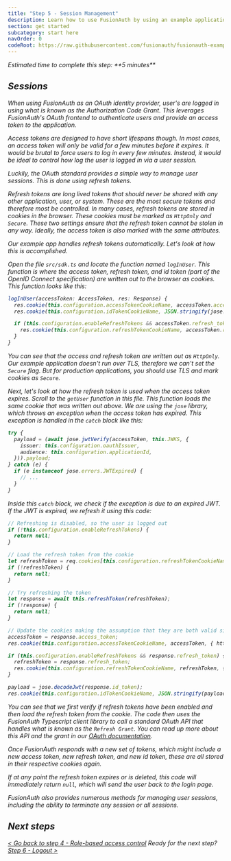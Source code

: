 ```yaml
---
title: "Step 5 - Session Management"
description: Learn how to use FusionAuth by using an example application that uses refresh tokens for session management.
section: get started
subcategory: start here
navOrder: 0
codeRoot: https://raw.githubusercontent.com/fusionauth/fusionauth-example-get-started/main
---
```


<div className="border border-green-700 px-3 rounded-md">
  <i className="fa-duotone fa-stopwatch fa-2x mr-2 text-green-700 align-middle"/> Estimated time to complete this step: **5 minutes**
</div>

## Sessions

When using FusionAuth as an OAuth identity provider, user's are logged in using what is known as the Authorization Code Grant. This leverages FusionAuth's OAuth frontend to authenticate users and provide an access token to the application.

Access tokens are designed to have short lifespans though. In most cases, an access token will only be valid for a few minutes before it expires. It would be brutal to force users to log in every few minutes. Instead, it would be ideal to control how log the user is logged in via a user session.

Luckily, the OAuth standard provides a simple way to manage user sessions. This is done using refresh tokens.

Refresh tokens are long lived tokens that should never be shared with any other application, user, or system. These are the most secure tokens and therefore most be controlled. In many cases, refresh tokens are stored in cookies in the browser. These cookies must be marked as `HttpOnly` and `Secure`. These two settings ensure that the refresh token cannot be stolen in any way. Ideally, the access token is also marked with the same attributes.

Our example app handles refresh tokens automatically. Let's look at how this is accomplished.

Open the file `src/sdk.ts` and locate the function named `logInUser`. This function is where the access token, refresh token, and id token (part of the OpenID Connect specification) are written out to the browser as cookies. This function looks like this:

```typescript
logInUser(accessToken: AccessToken, res: Response) {
  res.cookie(this.configuration.accessTokenCookieName, accessToken.access_token, { httpOnly: true });
  res.cookie(this.configuration.idTokenCookieName, JSON.stringify(jose.decodeJwt(accessToken.id_token)), { httpOnly: false });

  if (this.configuration.enableRefreshTokens && accessToken.refresh_token) {
    res.cookie(this.configuration.refreshTokenCookieName, accessToken.refresh_token, { httpOnly: true });
  }
}
```

You can see that the access and refresh token are written out as `HttpOnly`. Our example application doesn't run over TLS, therefore we can't set the `Secure` flag. But for production applications, you should use TLS and mark cookies as `Secure`.

Next, let's look at how the refresh token is used when the access token expires. Scroll to the `getUser` function in this file. This function loads the same cookie that was written out above. We are using the `jose` library, which throws an exception when the access token has expired. This exception is handled in the `catch` block like this:

```typescript
try {
  payload = (await jose.jwtVerify(accessToken, this.JWKS, {
    issuer: this.configuration.oauthIssuer,
    audience: this.configuration.applicationId,
  })).payload;
} catch (e) {
  if (e instanceof jose.errors.JWTExpired) {
    // ...
  }
}
```

Inside this `catch` block, we check if the exception is due to an expired JWT. If the JWT is expired, we refresh it using this code:

```typescript
// Refreshing is disabled, so the user is logged out
if (!this.configuration.enableRefreshTokens) {
  return null;
}

// Load the refresh token from the cookie
let refreshToken = req.cookies[this.configuration.refreshTokenCookieName];
if (!refreshToken) {
  return null;
}

// Try refreshing the token
let response = await this.refreshToken(refreshToken);
if (!response) {
  return null;
}

// Update the cookies making the assumption that they are both valid since we just got them from FusionAuth
accessToken = response.access_token;
res.cookie(this.configuration.accessTokenCookieName, accessToken, { httpOnly: true });

if (this.configuration.enableRefreshTokens && response.refresh_token) {
  refreshToken = response.refresh_token;
  res.cookie(this.configuration.refreshTokenCookieName, refreshToken, { httpOnly: true });
}

payload = jose.decodeJwt(response.id_token);
res.cookie(this.configuration.idTokenCookieName, JSON.stringify(payload), { httpOnly: false });
```

You can see that we first verify if refresh tokens have been enabled and then load the refresh token from the cookie. The code then uses the FusionAuth Typescript client library to call a standard OAuth API that handles what is known as the `Refresh Grant`. You can read up more about this API and the grant in our [OAuth documentation](/docs/lifecycle/authenticate-users/oauth/).

Once FusionAuth responds with a new set of tokens, which might include a new access token, new refresh token, and new id token, these are all stored in their respective cookies again.

If at any point the refresh token expires or is deleted, this code will immediately return `null`, which will send the user back to the login page.

FusionAuth also provides numerous methods for managing user sessions, including the ability to terminate any session or all sessions.

## Next steps

[\< Go back to step 4 - Role-based access control](step-4) <span class="inline-block mx-6 font-bold">Ready for the next step?</span> [Step 6 - Logout \>](step-6)


